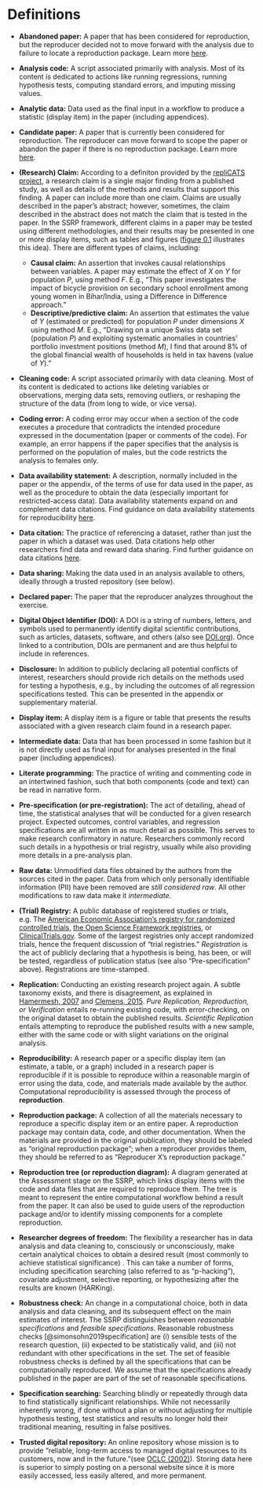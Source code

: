 # Definitions


- **Abandoned paper:** A paper that has been considered for reproduction, but the reproducer decided not to move forward with the analysis due to failure to locate a reproduction package. Learn more [here](https://bitss.github.io/ACRE/scoping.html#from-candidate-to-declared-paper).  

- **Analysis code:** A script associated primarily with analysis. Most of its content is dedicated to actions like running regressions, running hypothesis tests, computing standard errors, and imputing missing values.  

- **Analytic data:** Data used as the final input in a workflow to produce a statistic (display item) in the paper (including appendices).  

- **Candidate paper:** A paper that is currently been considered for reproduction. The reproducer can move forward to scope the paper or abandon the paper if there is no reproduction package. Learn more [here](https://bitss.github.io/ACRE/scoping.html#from-candidate-to-declared-paper).  


- **(Research) Claim:** According to a definiton provided by the [repliCATS project](https://replicats.research.unimelb.edu.au/#tab301), a research claim is a single major finding from a published study, as well as details of the methods and results that support this finding. A paper can include more than one claim. Claims are usually described in the paper's abstract; however, sometimes, the claim described in the abstract does not match the claim that is tested in the paper.
In the SSRP framework, different claims in a paper may be tested using different methodologies, and their results may be presented in one or more display items, such as tables and figures ([figure 0.1](https://bitss.github.io/ACRE/intro.html#fig:diagram) illustrates this idea). There are different types of claims, including:

    - **Causal claim:** An assertion that invokes causal relationships between variables. A paper may estimate the effect of *X* on *Y* for population *P*, using method *F*. E.g., "This paper investigates the impact of bicycle provision on secondary school enrollment among young women in Bihar/India, using a Difference in Difference approach."  
    - **Descriptive/predictive claim:** An assertion that estimates the value of *Y* (estimated or predicted) for population *P* under dimensions *X* using method *M*. E.g., "Drawing on a unique Swiss data set (population *P*) and exploiting systematic anomalies in countries' portfolio investment positions (method *M*), I find that around 8% of the global financial wealth of households is held in tax havens (value of *Y*)."  
    
- **Cleaning code:** A script associated primarily with data cleaning. Most of its content is dedicated to actions like deleting variables or observations, merging data sets, removing outliers, or reshaping the structure of the data (from long to wide, or vice versa).  

- **Coding error:** A coding error may occur when a section of the code executes a procedure that contradicts the intended procedure expressed in the documentation (paper or comments of the code). For example, an error happens if the paper specifies that the analysis is performed on the population of males, but the code restricts the analysis to females only.

- **Data availability statement:** A description, normally included in the paper or the appendix, of the terms of use for data used in the paper, as well as the procedure to obtain the data (especially important for restricted-access data). Data availability statements expand on and complement data citations. Find guidance on data availability statements for reproducibility [here](https://social-science-data-editors.github.io/guidance/Requested_information_dcas.html#what-are-data-and-code-availability-statements-dcas).  

- **Data citation:** The practice of referencing a dataset, rather than just the paper in which a dataset was used. Data citations help other researchers find data and reward data sharing. Find further guidance on data citations [here](https://social-science-data-editors.github.io/guidance/Data_citation_guidance.html).  

- **Data sharing:** Making the data used in an analysis available to others, ideally through a trusted repository (see below).  

- **Declared paper:** The paper that the reproducer analyzes throughout the exercise.   

- **Digital Object Identifier (DOI):** A DOI is a string of numbers, letters, and symbols used to permanently identify digital scientific contributions, such as articles, datasets, software, and others (also see [DOI.org](https://www.doi.org/)). Once linked to a contribution, DOIs are permanent and are thus helpful to include in references.

- **Disclosure:** In addition to publicly declaring all potential conflicts of interest, researchers should provide rich details on the methods used for testing a hypothesis, e.g., by including the outcomes of all regression specifications tested. This can be presented in the appendix or supplementary material. 

- **Display item:** A display item is a figure or table that presents the results associated with a given research claim found in a research paper.  

- **Intermediate data:** Data that has been processed in some fashion but it is not  directly used as final input for analyses presented in the final paper (including appendices). 

- **Literate programming:**  The practice of writing and commenting code in an intertwined fashion, such that both components (code and text) can be read in narrative form.

- **Pre-specification (or pre-registration):** The act of detailing, ahead of time, the statistical analyses that will be conducted for a given research project. Expected outcomes, control variables, and regression specifications are all written in as much detail as possible. This serves to make research confirmatory in nature. 
Researchers commonly record such details in a hypothesis or trial registry, usually while also providing more details in a pre-analysis plan.  

- **Raw data:** Unmodified data files obtained by the authors from the sources cited in the paper. Data from which only personally identifiable information (PII) have been removed are *still considered raw*. All other modifications to raw data make it *intermediate*.   

- **(Trial) Registry:**  A public database of registered studies or trials, e.g. The [American Economic Association's registry for randomized controlled trials](https://www.socialscienceregistry.org/), [the Open Science Framework registries](https://osf.io/prereg/), or [ClinicalTrials.gov](https://www.clinicaltrials.gov/). Some of the largest registries only accept randomized trials, hence the frequent discussion of "trial registries." *Registration* is the act of publicly declaring that a hypothesis is being, has been, or will be tested, regardless of publication status (see also "Pre-specification" above). Registrations are time-stamped.   

- **Replication:**  Conducting an existing research project again. A subtle taxonomy exists, and there is disagreement, as explained in [Hamermesh, 2007](https://poseidon01.ssrn.com/delivery.php?ID=730022068104120012124069127117116094125005035067064043105083109027064120011088086109059117052062000025007012029080123125089014014006079063116014095000023071022077006017094093005117096083119073115079022110105075073085121117103030106102080005099007&EXT=pdf) and [Clemens, 2015](https://www.cgdev.org/sites/default/files/CGD-Working-Paper-399-Clemens-Meaning-Failed-Replications.pdf). *Pure Replication, Reproduction, or Verification* entails re-running existing code, with error-checking, on the original dataset to obtain the published results. *Scientific Replication* entails attempting to reproduce the published results with a new sample, either with the same code or with slight variations on the original analysis.  

- **Reproducibility:** A research paper or a specific display item (an estimate, a table, or a graph) included in a research paper is reproducible if it is possible to reproduce within a reasonable margin of error using the data, code, and materials made available by the author. Computational reproducibility is assessed through the process of **reproduction**.  

- **Reproduction package:** A collection of all the materials necessary to reproduce a specific display item or an entire paper. A reproduction package may contain data, code, and other documentation. When the materials are provided in the original publication, they should be labeled as "original reproduction package"; when a reproducer provides them, they should be referred to as "Reproducer X's reproduction package."   

- **Reproduction tree (or reproduction diagram):** A diagram generated at the Assessment stage on the SSRP, which links display items with the code and data files that are required to reproduce them. The tree is meant to represent the entire computational workflow behind a result from the paper. It can also be used to guide users of the reproduction package and/or to identify missing components for a complete reproduction. 

- **Researcher degrees of freedom:** The flexibility a researcher has in data analysis and data cleaning to, consciously or unconsciously, make certain analytical choices to obtain a desired result (most commonly to achieve statistical significance) . This can take a number of forms, including specification searching (also referred to as "p-hacking"), covariate adjustment, selective reporting, or hypothesizing after the results are known (HARKing).   

- **Robustness check:** An change in a computational choice, both in data analysis and data cleaning, and its subsequent effect on the main estimates of interest. The SSRP distinguishes between *reasonable specifications* and *feasible specifications*. Reasonable robustness checks [@simonsohn2019specification] are (i) sensible tests of the research question, (ii) expected to be statistically valid, and (iii) not redundant with other specifications in the set. The set of feasible robustness checks is defined by all the specifications that can be computationally reproduced. We assume that the specifications already published in the paper are part of the set of reasonable specifications.  

- **Specification searching:** Searching blindly or repeatedly through data to find statistically significant relationships. While not necessarily inherently wrong, if done without a plan or without adjusting for multiple hypothesis testing, test statistics and results no longer hold their traditional meaning, resulting in false positives.   

- **Trusted digital repository:** An online repository whose mission is to provide "reliable, long-term access to managed digital resources to its customers, now and in the future."(see [OCLC (2002)](https://www.oclc.org/research/archive/projects/trustedrep.html)). Storing data here is superior to simply posting on a personal website since it is more easily accessed, less easily altered, and more permanent.  

